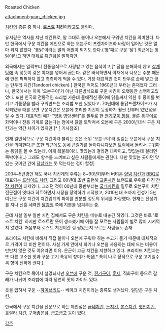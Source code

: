 Roasted Chicken

attachment:guun_chicken.jpg

[[치킨]]의 종류 중 하나. '''로스트 치킨'''이라고도 불린다.

유서깊은 역사를 지닌 치킨류로, 말 그대로 불이나 오븐에서 구워낸 치킨을 의미한다. 다만 한국에서 구운 치킨을 메인으로 하는 오븐구이 프렌차이즈화 바람이 일어난 것은 얼마 되지 않았다. '통닭'이라는 말의 어원이 되기도 한다.('통'째로 구운 '닭') 최근에는 통닭이라고 하면 대체로 [[치킨|튀긴닭]]을 말하지만.

외국에서는 일찍부터 전통음식으로 사랑받고 있는 음식이고,[* 닭을 분해하지 않고 [[삼계탕]]에 속 넣듯이 갖은 야채를 넣어서 굽는다. 겉은 바삭하면서 야채에서 나오는 수분 때문에 안은 퍽퍽하지 않고 촉촉하게 먹을 수 있다. 가장 대표적인 것이 탄두르 솥에 넣고 굽는 탄두리 치킨(Tandoori chicken).] 한국은 적어도 1960년대 부터는 존재했다 그러나, 한국에서는 이미 '오븐구이'가 아닌 다른방식으로 구운 치킨이 오랫동안 성행하고있었다. 또한 한국의 전통적인 조리법 가운데 물에적신 종이에 닭을싸서 익힌 후 종이를 벗기고 기름장을 발라 구워만드는 조리법 또한 있었다고. 70년대에 통닭프랜차이즈가 시작되었을 때를 보면 구운치킨은 오븐에 조리한 치킨이 등장하기 훨씬 전부터 있었음을 알 수 있다. 대표적인 예가 "명동 영양센터"를 필두로 한 [[전기구이 통닭]]. 물론 통구이로 화덕이나 전용 기계로 굽는다는 점에서 닭을 토막쳐서 오븐에 구운 2000년대식 구운 치킨과는 약간 차이가 있지만.[* [http://news.donga.com/3/all/20121214/51611497/1] 기사참조]

현재 일반적으로 구운 치킨이라 불리는 것은 소위 '오븐구이'라 일컫는 오븐에서 구운 치킨을 의미한다.[* 또한 최근에도 동네 큰길가를 돌아다니다보면 트럭에서 돌려서 구워파는 통닭을 볼 수 있는데, 이게 복불복이라. 맛있는데 걸리면 대박이고, 맛없는데 걸리면 쪽박이다(..) 그래도 향수를 느껴보고 싶은 사람들에게는 권한다. 다만 맛있는 곳이던 맛없는 곳이던 간에 [[닭날개]]는 못 먹는다는 점이 함정]

2004~5년경만 해도 국내 치킨계의 주류는 8~90년대부터 버텨온 [[양념 치킨]]과 [[BBQ]]로 대표되는 [[프라이드 치킨]], 그리고 00년대 초반 출현해 [[교촌치킨]] 브랜드로 우위를 다진 [[간장 치킨]]이 대세였다. 그러던 것이 00년대 중반부터는 [[굽네치킨]]을 필두로 오븐구이 치킨 전문점이 잇따라 히트하면서 시장을 장악하기 시작했고, 2010년대 초까지 전성기 5년여간은 구운 치킨이 치킨업계의 파이를 반분할 정도의 위세를 자랑했다. 현재는 전성기를 지나 신흥 세력인 [[닭강정]] 쪽에 지분을 넘겨주는 중.

근데 사실 일부 일반 치킨 집에서도 구운 치킨을 메뉴로 내놓긴 하였다. 그것은 바로 '로스트 치킨' 하지만 로스트란 뜻이 생소했기에 이를 잘 모르는 사람들이 별로 많이 시켜먹지 않았다. 처음부터 로스트 치킨이란 걸 팔았는지 모르는 사람들도 존재.

프라이드 치킨에 비해서 직접 불이나 오븐에 구워야 하는 수고가 들기 때문에 대체적으로 가격이 더 비싼 편이다. 사실 가게 안에서 화기나 오븐을 사용하는 데에 드는 비용이 만만치 않은 것도 이유라면 이유. 은근히 고급 치킨을 지향하고 있다. 프라이드 치킨과는 또 다른 고소한 맛과 구운 고기 특유의 향미가 특징[* 특히 나무 장작으로 구운 고기일수록 향이 진하게 벤다.].

구운 치킨으로 묶어서 설명되지만 [[오븐]]에 구운 것, [[전기]]구이, [[훈제]], 직화구이 등으로 갈래가 나뉘며 조리법에 따라 당연히 맛의 차이도 있다.

옷을 입혀서 구운 --[[하이브리드]]-- 베이크 치킨이라는 종류도 생겨났다. 일단은 구운 치킨.

한국에서 구운 치킨을 전문으로 하는 체인점은 [[굽네치킨]], [[돈치킨]], [[본스치킨]], [[핫썬치킨]], [[훌랄라 치킨]], [[구어좋은닭]], [[굽고굽고]] 등이 있다.

[[각주]]
